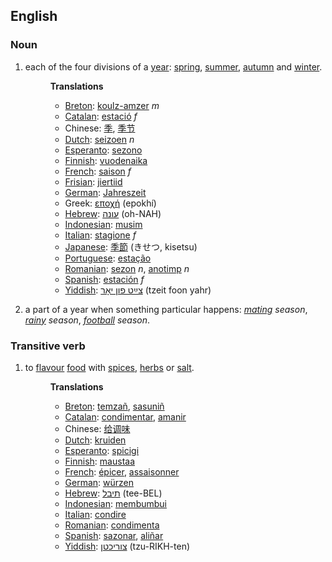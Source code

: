 ==English==
===Noun===
# each of the four divisions of a [[year]]: [[spring]], [[summer]], [[autumn]] and [[winter]].
#:'''Translations'''
#:* [[Breton]]: [[koulz-amzer]] ''m''
#:* [[Catalan]]: [[estació]] ''f''
#:* Chinese: [[季]], [[季节]]
#:* [[Dutch]]: [[seizoen]] ''n''
#:* [[Esperanto]]: [[sezono]]
#:* [[Finnish]]: [[vuodenaika]]
#:* [[French]]: [[saison]] ''f''
#:* [[Frisian]]: [[jiertiid]]
#:* [[German]]: [[Jahreszeit]]
#:* Greek: [[εποχή]] (epokhí)
#:* [[Hebrew]]: [[עונה]] (oh-NAH)
#:* [[Indonesian]]: [[musim]]
#:* [[Italian]]: [[stagione]] ''f''
#:* [[Japanese]]: [[季節]] (きせつ, kisetsu)
#:* [[Portuguese]]: [[estação]]
#:* [[Romanian]]: [[sezon]] ''n'', [[anotimp]] ''n''
#:* [[Spanish]]: [[estación]] ''f''
#:* [[Yiddish]]: [[צײַט פון יאָר]] (tzeit foon yahr)
# a part of a year when something particular happens: ''[[mating]] season'', ''[[rainy]] season'', ''[[football]] season''.

===Transitive verb===
# to [[flavour]] [[food]] with [[spice|spices]], [[herb|herbs]] or [[salt]].
#:'''Translations'''
#:* [[Breton]]: [[temzañ]], [[sasuniñ]]
#:* [[Catalan]]: [[condimentar]], [[amanir]]
#:* Chinese: [[给]][[调味]]
#:* [[Dutch]]: [[kruiden]]
#:* [[Esperanto]]: [[spicigi]]
#:* [[Finnish]]: [[maustaa]]
#:* [[French]]: [[épicer]], [[assaisonner]]
#:* [[German]]: [[würzen]]
#:* [[Hebrew]]: [[תיבל]] (tee-BEL)
#:* [[Indonesian]]: [[bumbu|membumbui]]
#:* [[Italian]]: [[condire]]
#:* [[Romanian]]: [[condimenta]]
#:* [[Spanish]]: [[sazonar]], [[aliñar]]
#:* [[Yiddish]]: [[צוריכטן]] (tzu-RIKH-ten)